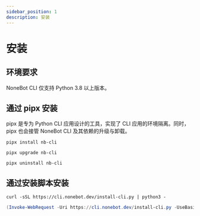```yaml
---
sidebar_position: 1
description: 安装
---
```



# 安装

## 环境要求

NoneBot CLI 仅支持 Python 3.8 以上版本。

## 通过 pipx 安装

pipx 是专为 Python CLI 应用设计的工具，实现了 CLI 应用的环境隔离。同时，pipx 也会接管 NoneBot CLI 及其依赖的升级与卸载。

```shell title="安装 NoneBot CLI"
pipx install nb-cli
```

```shell title="升级 NoneBot CLI"
pipx upgrade nb-cli
```

```shell title="卸载 NoneBot CLI"
pipx uninstall nb-cli
```

## 通过安装脚本安装

```shell title="Linux, macOS, Windows (WSL)"
curl -sSL https://cli.nonebot.dev/install-cli.py | python3 -
```

```powershell title="Windows (Powershell)"
(Invoke-WebRequest -Uri https://cli.nonebot.dev/install-cli.py -UseBasicParsing).Content | py -
```